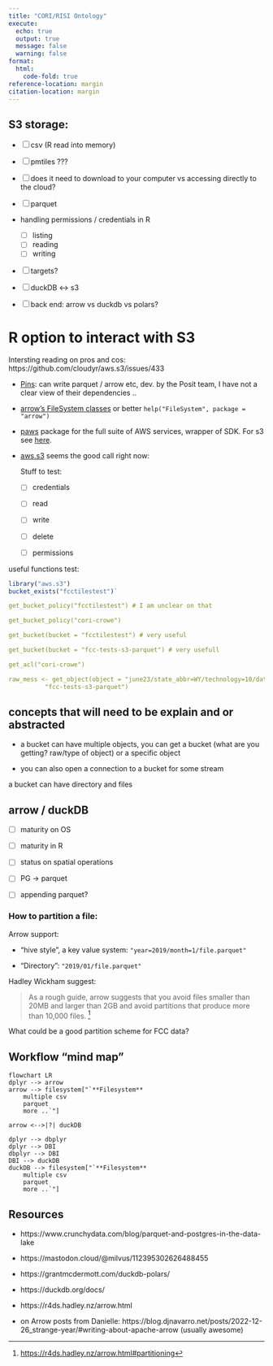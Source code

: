 ```yaml
---
title: "CORI/RISI Ontology"
execute:
  echo: true
  output: true
  message: false
  warning: false
format:
  html:
    code-fold: true
reference-location: margin
citation-location: margin
---
```



## S3 storage: 

- [ ] csv (R read into memory)  

- [ ] pmtiles ???

- [ ] does it need to download to your computer vs accessing directly to the cloud?

- [ ] parquet 

- handling permissions / credentials in R 
    * [ ] listing 
    * [ ] reading
    * [ ] writing 

- [ ] targets?

- [ ] duckDB <-> s3

- [ ] back end: arrow vs duckdb vs polars? 

# R option to interact with S3 

Intersting reading on pros and cos: https://github.com/cloudyr/aws.s3/issues/433

- [Pins](https://pins.rstudio.com/index.html): can write parquet / arrow etc, dev. by the Posit team, I have not a clear view of their dependencies ..

- [arrow's FileSystem classes](https://github.com/apache/arrow/blob/main/r/man/FileSystem.Rd) or better `help("FileSystem", package = "arrow")`

- [paws](https://www.paws-r-sdk.com/) package for the full suite of AWS services, wrapper of SDK. For s3 see [here](https://www.paws-r-sdk.com/examples/s3/).

- [aws.s3](https://github.com/cloudyr/aws.s3) seems the good call right now: 

  Stuff to test:
    - [ ] credentials 

    - [ ] read 

    - [ ] write 

    - [ ] delete 

    - [ ] permissions  

 useful functions test: 
 
```r
library("aws.s3")
bucket_exists("fcctilestest")`

get_bucket_policy("fcctilestest") # I am unclear on that  

get_bucket_policy("cori-crowe")

get_bucket(bucket = "fcctilestest") # very useful

get_bucket(bucket = "fcc-tests-s3-parquet") # very usefull 

get_acl("cori-crowe")

raw_mess <- get_object(object = "june23/state_abbr=WY/technology=10/data_0.parquet", 
          "fcc-tests-s3-parquet")

```

## concepts that will need to be explain and or abstracted 

- a bucket can have multiple objects, you can get a bucket (what are you getting? raw/type of object) or a specific object

- you can also open a connection to a bucket for some stream 

a bucket can have directory and files 

## arrow / duckDB

- [ ] maturity on OS 

- [ ] maturity in R 

- [ ] status on spatial operations

- [ ] PG -> parquet 

- [ ] appending parquet? 



### How to partition a file:

Arrow support:

- "hive style", a key value system: `"year=2019/month=1/file.parquet"` 

- "Directory": `"2019/01/file.parquet"`

Hadley Wickham suggest:

> As a rough guide, arrow suggests that you avoid files smaller than 20MB and larger than 2GB and avoid partitions that produce more than 10,000 files. [^r4ds_partition]

[^r4ds_partition]: [https://r4ds.hadley.nz/arrow.html#partitioning](https://r4ds.hadley.nz/arrow.html#partitioning)

::: {.callout-note}
What could be a good partition scheme for FCC data?
:::



## Workflow "mind map"


```mermaid
flowchart LR
dplyr --> arrow
arrow --> filesystem["`**Filesystem**
    multiple csv
    parquet
    more ..`"]

arrow <-->|?| duckDB

dplyr --> dbplyr
dplyr --> DBI
dbplyr --> DBI 
DBI --> duckDB
duckDB --> filesystem["`**Filesystem**
    multiple csv
    parquet
    more ..`"]
```



## Resources

- https://www.crunchydata.com/blog/parquet-and-postgres-in-the-data-lake

- https://mastodon.cloud/@milvus/112395302626488455

- https://grantmcdermott.com/duckdb-polars/

- https://duckdb.org/docs/

- https://r4ds.hadley.nz/arrow.html

- on Arrow posts from Danielle: https://blog.djnavarro.net/posts/2022-12-26_strange-year/#writing-about-apache-arrow (usually awesome) 